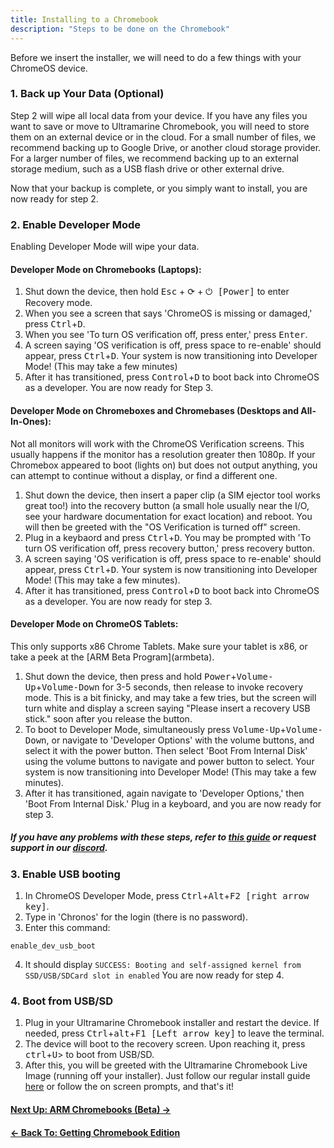 ```yaml
---
title: Installing to a Chromebook
description: "Steps to be done on the Chromebook"
---
```



Before we insert the installer, we will need to do a few things with your ChromeOS device.

### 1. Back up Your Data (Optional)

Step 2 will wipe all local data from your device. If you have any files you want to save or move to Ultramarine Chromebook, you will need to store them on an external device or in the cloud. For a small number of files, we recommend backing up to Google Drive, or another cloud storage provider. For a larger number of files, we recommend backing up to an external storage medium, such as a USB flash drive or other external drive.

Now that your backup is complete, or you simply want to install, you are now ready for step 2.

### 2. Enable Developer Mode

<Alert type="warning">Enabling Developer Mode will wipe your data.</Alert>

#### Developer Mode on Chromebooks (Laptops):

1. Shut down the device, then hold <kbd>Esc</kbd> + <kbd>⟳</kbd> + <kbd>⏻ [Power]</kbd> to enter Recovery mode.
2. When you see a screen that says 'ChromeOS is missing or damaged,' press <kbd>Ctrl</kbd>+<kbd>D</kbd>.
3. When you see 'To turn OS verification off, press enter,' press <kbd>Enter</kbd>.
4. A screen saying 'OS verification is off, press space to re-enable' should appear, press <kbd>Ctrl</kbd>+<kbd>D</kbd>.
   Your system is now transitioning into Developer Mode! (This may take a few minutes)
5. After it has transitioned, press <kbd>Control</kbd>+<kbd>D</kbd> to boot back into ChromeOS as a developer. You are now ready for Step 3.

#### Developer Mode on Chromeboxes and Chromebases (Desktops and All-In-Ones):

<Alert type="warning">
  Not all monitors will work with the ChromeOS Verification screens. This
  usually happens if the monitor has a resolution greater then 1080p. If your
  Chromebox appeared to boot (lights on) but does not output anything, you can
  attempt to continue without a display, or find a different one.
</Alert>

1.  Shut down the device, then insert a paper clip (a SIM ejector tool works great too!) into the recovery button (a small hole usually near the I/O, see your hardware documentation for exact location) and reboot. You will then be greeted with the "OS Verification is turned off" screen.
2.  Plug in a keybaord and press <kbd>Ctrl</kbd>+<kbd>D</kbd>. You may be prompted with 'To turn OS verification off, press recovery button,' press recovery button.
3.  A screen saying 'OS verification is off, press space to re-enable' should appear, press <kbd>Ctrl</kbd>+<kbd>D</kbd>.
    Your system is now transitioning into Developer Mode! (This may take a few minutes).
4.  After it has transitioned, press <kbd>Control</kbd>+<kbd>D</kbd> to boot back into ChromeOS as a developer. You are now ready for step 3.

#### Developer Mode on ChromeOS Tablets:

<Alert type="info">
  This only supports x86 Chrome Tablets. Make sure your tablet is x86, or take a
  peek at the [ARM Beta Program](armbeta).
</Alert>

1.  Shut down the device, then press and hold <kbd>Power</kbd>+<kbd>Volume-Up</kbd>+<kbd>Volume-Down</kbd> for 3-5 seconds, then release to invoke recovery mode. This is a bit finicky, and may take a few tries, but the screen will turn white and display a screen saying "Please insert a recovery USB stick." soon after you release the button.
2.  To boot to Developer Mode, simultaneously press <kbd>Volume-Up</kbd>+<kbd>Volume-Down</kbd>, or navigate to 'Developer Options' with the volume buttons, and select it with the power button. Then select 'Boot From Internal Disk' using the volume buttons to navigate and power button to select.
    Your system is now transitioning into Developer Mode! (This may take a few minutes).
3.  After it has transitioned, again navigate to 'Developer Options,' then 'Boot From Internal Disk.' Plug in a keyboard, and you are now ready for step 3.

##### If you have any problems with these steps, refer to [this guide](https://chromium.googlesource.com/chromiumos/docs/+/main/debug_buttons.md#Firmware-Keyboard-Interface) or request support in our [discord](https://discord.com/invite/5fdPuxTg5Q).

### 3. Enable USB booting

1. In ChromeOS Developer Mode, press <kbd>Ctrl</kbd>+<kbd>Alt</kbd>+<kbd>F2 [right arrow key]</kbd>.
2. Type in 'Chronos' for the login (there is no password).
3. Enter this command:

```
enable_dev_usb_boot
```

4. It should display `SUCCESS: Booting and self-assigned kernel from SSD/USB/SDCard slot in enabled` You are now ready for step 4.

### 4. Boot from USB/SD

1. Plug in your Ultramarine Chromebook installer and restart the device. If needed, press <kbd>Ctrl</kbd>+<kbd>alt</kbd>+<kbd>F1 [Left arrow key]</kbd> to leave the terminal.
2. The device will boot to the recovery screen. Upon reaching it, press <kbd>ctrl</kbd>+<kbd>U</kbd>> to boot from USB/SD.
3. After this, you will be greeted with the Ultramarine Chromebook Live Image (running off your installer). Just follow our regular install guide [here](https://wiki.ultramarine-linux.org/en/installation/installation/) or follow the on screen prompts, and that's it!

#### [Next Up: ARM Chromebooks (Beta) →](armbeta)

#### [← Back To: Getting Chromebook Edition](getting)
